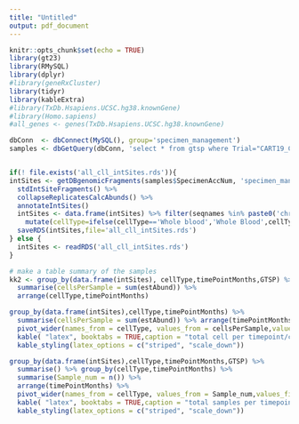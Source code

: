 ```yaml
---
title: "Untitled"
output: pdf_document
---
```


```r
knitr::opts_chunk$set(echo = TRUE)
library(gt23)
library(RMySQL)
library(dplyr)
#library(geneRxCluster)
library(tidyr)
library(kableExtra)
#library(TxDb.Hsapiens.UCSC.hg38.knownGene)
#library(Homo.sapiens)
#all_genes <- genes(TxDb.Hsapiens.UCSC.hg38.knownGene)

dbConn  <- dbConnect(MySQL(), group='specimen_management')
samples <- dbGetQuery(dbConn, 'select * from gtsp where Trial="CART19_CLL"')


if(! file.exists('all_cll_intSites.rds')){
intSites <- getDBgenomicFragments(samples$SpecimenAccNum, 'specimen_management', 'intsites_miseq') %>%
  stdIntSiteFragments() %>%
  collapseReplicatesCalcAbunds() %>%
  annotateIntSites()
  intSites <- data.frame(intSites) %>% filter(seqnames %in% paste0('chr', c(1:22, 'X'))) %>%
    mutate(cellType=ifelse(cellType=='Whole blood','Whole Blood',cellType))
  saveRDS(intSites,file='all_cll_intSites.rds')
} else {
  intSites <- readRDS('all_cll_intSites.rds')
}

# make a table summary of the samples
kk2 <- group_by(data.frame(intSites), cellType,timePointMonths,GTSP) %>%
  summarise(cellsPerSample = sum(estAbund)) %>%
  arrange(cellType,timePointMonths)


```

```r
group_by(data.frame(intSites),cellType,timePointMonths) %>%
  summarise(cellsPerSample = sum(estAbund)) %>% arrange(timePointMonths) %>%
  pivot_wider(names_from = cellType, values_from = cellsPerSample,values_fill=0) %>%
  kable( "latex", booktabs = TRUE,caption = "total cell per timepoint/celltype") %>%
  kable_styling(latex_options = c("striped", "scale_down"))
```

```r
group_by(data.frame(intSites),cellType,timePointMonths,GTSP) %>%
  summarise() %>% group_by(cellType,timePointMonths) %>%
  summarise(Sample_num = n()) %>%
  arrange(timePointMonths) %>%
  pivot_wider(names_from = cellType, values_from = Sample_num,values_fill=0) %>%
  kable( "latex", booktabs = TRUE,caption = "total samples per timepoint/celltype") %>%
  kable_styling(latex_options = c("striped", "scale_down"))
```
